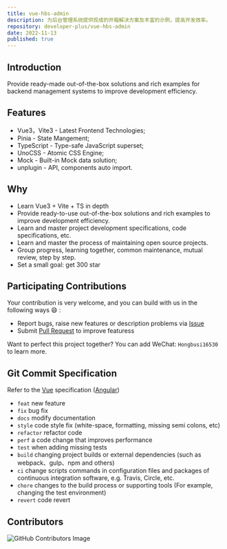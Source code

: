 ```yaml
---
title: vue-hbs-admin
description: 为后台管理系统提供现成的开箱解决方案及丰富的示例，提高开发效率。
repository: developer-plus/vue-hbs-admin
date: 2022-11-13
published: true
---
```


## Introduction

Provide ready-made out-of-the-box solutions and rich examples for backend management systems to improve development efficiency.

## Features

- Vue3，Vite3 - Latest Frontend Technologies;
- Pinia - State Mangement;
- TypeScript - Type-safe JavaScript superset;
- UnoCSS - Atomic CSS Engine;
- Mock - Built-in Mock data solution;
- unplugin - API, components auto import.

## Why

- Learn Vue3 + Vite + TS in depth
- Provide ready-to-use out-of-the-box solutions and rich examples to improve development efficiency.
- Learn and master project development specifications, code specifications, etc.
- Learn and master the process of maintaining open source projects.
- Group progress, learning together, common maintenance, mutual review, step by step.
- Set a small goal: get 300 star

## Participating Contributions

Your contribution is very welcome, and you can build with us in the following ways 😄 :

- Report bugs, raise new features or description problems via [Issue](https://github.com/Hongbusi/vue-hbs-admin/issues)
- Submit [Pull Request](https://github.com/Hongbusi/vue-hbs-admin/pulls) to improve featuress

Want to perfect this project together? You can add WeChat: `Hongbusi16530` to learn more.

## Git Commit Specification

Refer to the [Vue]((https://github.com/vuejs/vue/blob/dev/.github/COMMIT_CONVENTION.md) ) specification ([Angular](https://github.com/conventional-changelog/conventional-changelog/tree/master/packages/conventional-changelog-angular))

- `feat` new feature
- `fix` bug fix
- `docs` modify documentation
- `style` code style fix (white-space, formatting, missing semi colons, etc)
- `refactor` refactor code
- `perf` a code change that improves performance
- `test` when adding missing tests
- `build` changing project builds or external dependencies (such as webpack、gulp、npm and others)
- `ci` change scripts commands in configuration files and packages of continuous integration software, e.g. Travis, Circle, etc.
- `chore` changes to the build process or supporting tools (For example, changing the test environment)
- `revert` code revert

## Contributors

![GitHub Contributors Image](https://contrib.rocks/image?repo=developer-plus/vue-hbs-admin)
